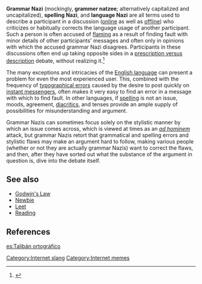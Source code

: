'''Grammar Nazi''' (mockingly, '''grammer natzee'''; alternatively capitalized and uncapitalized), '''spelling Nazi''', and '''language Nazi''' are all terms used to describe a participant in a discussion ([[online]] as well as [[offline]]) who criticizes or habitually corrects the language usage of another participant. Such a person is often accused of [[flaming (Internet)|flaming]] as a result of finding fault with minor details of other participants' messages and often only in opinions with which the accused grammar Nazi disagrees. Participants in these discussions often end up taking opposite sides in a [[Linguistic prescription#Prescription and description|prescription versus description]] debate, without realizing it.<ref>{{citebook|title=Internet Slang Dictionary |author= Ryan Jones|year= 2006|publisher=Lulu.com|id=ISBN 1847287522}}</ref>

The many exceptions and intricacies of the [[English language]] can present a problem for even the most experienced user. This, combined with the frequency of [[typographical error]]s caused by the desire to post quickly on [[instant messenger]]s, often makes it very easy to find an error in a message with which to find fault. In other languages, if [[spelling]] is not an issue, moods, agreement, [[diacritic]]s, and tenses provide an ample supply of possibilities for misunderstanding and argument.

Grammar Nazis can sometimes focus solely on the stylistic manner by which an issue comes across, which is viewed at times as an ''[[ad hominem]]'' attack, but grammar Nazis retort that grammatical and spelling errors and stylistic flaws may make an argument hard to follow, making various people (whether or not they are actually grammar Nazis) want to correct the flaws, and then, after they have sorted out what the substance of the argument in question is, dive into the debate itself.

== See also == 
* [[Godwin's Law]]
* [[Newbie]]
* [[Leet]]
* [[Reading]]

==References==
{{reflist}}

[[Category:Internet slang]]
[[Category:Internet memes]]

[[es:Talibán ortográfico]]